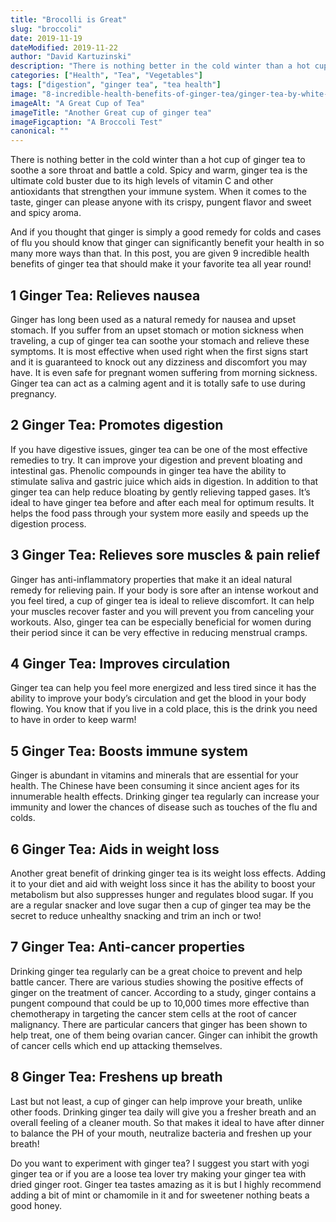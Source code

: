 ```yaml
---
title: "Brocolli is Great"
slug: "broccoli"
date: 2019-11-19
dateModified: 2019-11-22
author: "David Kartuzinski"
description: "There is nothing better in the cold winter than a hot cup of ginger tea to soothe a sore throat and battle a cold. Read the full Ginger story."
categories: ["Health", "Tea", "Vegetables"]
tags: ["digestion", "ginger tea", "tea health"]
image: "8-incredible-health-benefits-of-ginger-tea/ginger-tea-by-white-tea-cup.jpg"
imageAlt: "A Great Cup of Tea"
imageTitle: "Another Great cup of ginger tea"
imageFigcaption: "A Broccoli Test"
canonical: ""
---
```


There is nothing better in the cold winter than a hot cup of ginger tea to soothe a sore throat and battle a cold. Spicy and warm, ginger tea is the ultimate cold buster due to its high levels of vitamin C and other antioxidants that strengthen your immune system. When it comes to the taste, ginger can please anyone with its crispy, pungent flavor and sweet and spicy aroma.

And if you thought that ginger is simply a good remedy for colds and cases of flu you should know that ginger can significantly benefit your health in so many more ways than that. In this post, you are given 9 incredible health benefits of ginger tea that should make it your favorite tea all year round!

## 1 Ginger Tea: Relieves nausea

Ginger has long been used as a natural remedy for nausea and upset stomach. If you suffer from an upset stomach or motion sickness when traveling, a cup of ginger tea can soothe your stomach and relieve these symptoms. It is most effective when used right when the first signs start and it is guaranteed to knock out any dizziness and discomfort you may have. It is even safe for pregnant women suffering from morning sickness. Ginger tea can act as a calming agent and it is totally safe to use during pregnancy.

## 2 Ginger Tea: Promotes digestion

If you have digestive issues, ginger tea can be one of the most effective remedies to try. It can improve your digestion and prevent bloating and intestinal gas. Phenolic compounds in ginger tea have the ability to stimulate saliva and gastric juice which aids in digestion. In addition to that ginger tea can help reduce bloating by gently relieving tapped gases. It’s ideal to have ginger tea before and after each meal for optimum results. It helps the food pass through your system more easily and speeds up the digestion process.

## 3 Ginger Tea: Relieves sore muscles & pain relief

Ginger has anti-inflammatory properties that make it an ideal natural remedy for relieving pain. If your body is sore after an intense workout and you feel tired, a cup of ginger tea is ideal to relieve discomfort. It can help your muscles recover faster and you will prevent you from canceling your workouts. Also, ginger tea can be especially beneficial for women during their period since it can be very effective in reducing menstrual cramps.

## 4 Ginger Tea: Improves circulation

Ginger tea can help you feel more energized and less tired since it has the ability to improve your body’s circulation and get the blood in your body flowing. You know that if you live in a cold place, this is the drink you need to have in order to keep warm!

## 5 Ginger Tea: Boosts immune system

Ginger is abundant in vitamins and minerals that are essential for your health. The Chinese have been consuming it since ancient ages for its innumerable health effects. Drinking ginger tea regularly can increase your immunity and lower the chances of disease such as touches of the flu and colds.

## 6 Ginger Tea: Aids in weight loss

Another great benefit of drinking ginger tea is its weight loss effects. Adding it to your diet and aid with weight loss since it has the ability to boost your metabolism but also suppresses hunger and regulates blood sugar. If you are a regular snacker and love sugar then a cup of ginger tea may be the secret to reduce unhealthy snacking and trim an inch or two!

## 7 Ginger Tea: Anti-cancer properties

Drinking ginger tea regularly can be a great choice to prevent and help battle cancer. There are various studies showing the positive effects of ginger on the treatment of cancer. According to a study, ginger contains a pungent compound that could be up to 10,000 times more effective than chemotherapy in targeting the cancer stem cells at the root of cancer malignancy. There are particular cancers that ginger has been shown to help treat, one of them being ovarian cancer. Ginger can inhibit the growth of cancer cells which end up attacking themselves.

## 8 Ginger Tea: Freshens up breath

Last but not least, a cup of ginger can help improve your breath, unlike other foods. Drinking ginger tea daily will give you a fresher breath and an overall feeling of a cleaner mouth. So that makes it ideal to have after dinner to balance the PH of your mouth, neutralize bacteria and freshen up your breath!

Do you want to experiment with ginger tea? I suggest you start with yogi ginger tea or if you are a loose tea lover try making your ginger tea with dried ginger root. Ginger tea tastes amazing as it is but I highly recommend adding a bit of mint or chamomile in it and for sweetener nothing beats a good honey.
